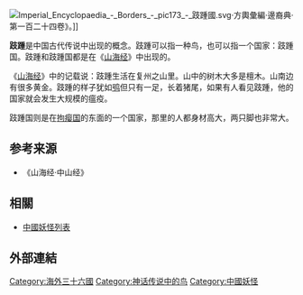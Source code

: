 [[File:Imperial_Encyclopaedia_-_Borders_-_pic173_-_跂踵國.svg|right]]·方輿彙編·邊裔典·第一百二十四卷》。]]

'''跂踵'''是中国古代传说中出现的概念。跂踵可以指一种鸟，也可以指一个国家：跂踵国。跂踵和跂踵国都是在《[[山海经|山海经]]》中出现的。

《[[山海经|山海经]]》中的记载说：跂踵生活在复州之山里。山中的树木大多是檀木。山南边有很多黄金。跂踵的样子犹如[[鸮|鸮]]但只有一足，长着猪尾，如果有人看见跂踵，他的国家就会发生大规模的瘟疫。

跂踵国则是在[[拘瘿国|拘瘿国]]的东面的一个国家，那里的人都身材高大，两只脚也非常大。

==参考来源==
*《山海经·中山经》

== 相關 ==
*[[中國妖怪列表|中國妖怪列表]]

==外部連結==
{{Wikisource further reading}}

{{海外三十六國}}
[[Category:海外三十六國|Category:海外三十六國]]
[[Category:神话传说中的鸟|Category:神话传说中的鸟]]
[[Category:中國妖怪|Category:中國妖怪]]